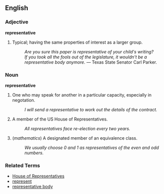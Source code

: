 ==English==

===Adjective===
'''representative'''

# Typical; having the same properties of interest as a larger group.
#: ''Are you sure this paper is representative of your child's writing?''
#: ''If you took all the fools out of the legislature, it wouldn't be a representative body anymore.'' &mdash; Texas State Senator Carl Parker.

===Noun===
'''representative'''

# One who may speak for another in a particular capacity, especially in negotation.
#: ''I will send a representative to work out the details of the contract.''
# A member of the US House of Representatives.
#: ''All representatives face re-election every two years.''
# (''mathematics'') A designated member of an equivalence class.
#: ''We usually choose 0 and 1 as representatives of the even and odd numbers.''

===Related Terms===
*[[House of Representatives]]
*[[represent]]
*[[representative body]]